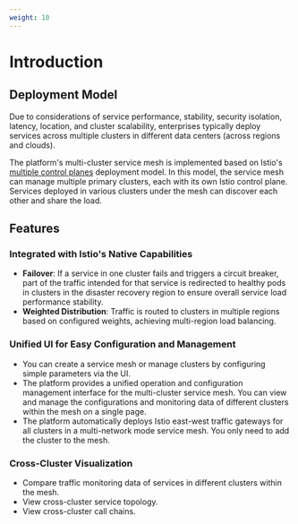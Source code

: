 ```yaml
---
weight: 10
---
```


# Introduction

## Deployment Model

Due to considerations of service performance, stability, security isolation, latency, location, and cluster scalability, enterprises typically deploy services across multiple clusters in different data centers (across regions and clouds).

The platform's multi-cluster service mesh is implemented based on Istio's [multiple control planes](https://istio.io/latest/docs/ops/deployment/deployment-models/#endpoint-discovery-with-multiple-control-planes) deployment model. In this model, the service mesh can manage multiple primary clusters, each with its own Istio control plane. Services deployed in various clusters under the mesh can discover each other and share the load.

## Features

### Integrated with Istio's Native Capabilities

* **Failover**: If a service in one cluster fails and triggers a circuit breaker, part of the traffic intended for that service is redirected to healthy pods in clusters in the disaster recovery region to ensure overall service load performance stability.
* **Weighted Distribution**: Traffic is routed to clusters in multiple regions based on configured weights, achieving multi-region load balancing.

### Unified UI for Easy Configuration and Management

* You can create a service mesh or manage clusters by configuring simple parameters via the UI.
* The platform provides a unified operation and configuration management interface for the multi-cluster service mesh. You can view and manage the configurations and monitoring data of different clusters within the mesh on a single page.
* The platform automatically deploys Istio east-west traffic gateways for all clusters in a multi-network mode service mesh. You only need to add the cluster to the mesh.

### Cross-Cluster Visualization

* Compare traffic monitoring data of services in different clusters within the mesh.
* View cross-cluster service topology.
* View cross-cluster call chains.
